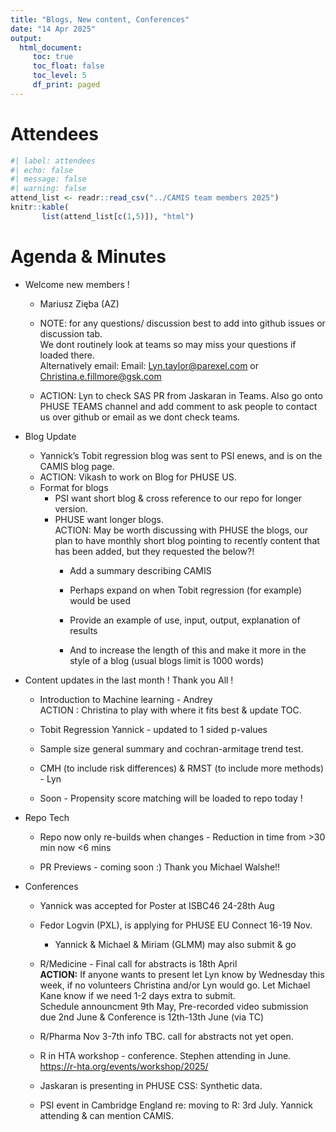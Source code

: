 ```yaml
---
title: "Blogs, New content, Conferences"
date: "14 Apr 2025"
output:
  html_document: 
     toc: true
     toc_float: false
     toc_level: 5
     df_print: paged
---
```


# Attendees

```r
#| label: attendees
#| echo: false
#| message: false
#| warning: false
attend_list <- readr::read_csv("../CAMIS team members 2025")
knitr::kable(
       list(attend_list[c(1,5)]), "html")
```

# Agenda & Minutes

-   Welcome new members !

    -   Mariusz Zięba (AZ)

    -   NOTE: for any questions/ discussion best to add into github issues or discussion tab.\
        We dont routinely look at teams so may miss your questions if loaded there.\
        Alternatively email: Email: [Lyn.taylor\@parexel.com](Lyn.taylor@parexel.com) or [Christina.e.fillmore\@gsk.com](mailto:Christina.e.fillmore@gsk.com){.email}

    -   ACTION: Lyn to check SAS PR from Jaskaran in Teams. Also go onto PHUSE TEAMS channel and add comment to ask people to contact us over github or email as we dont check teams.

-   Blog Update

    -   Yannick's Tobit regression blog was sent to PSI enews, and is on the CAMIS blog page.
    -   ACTION: Vikash to work on Blog for PHUSE US.
    -   Format for blogs
        -   PSI want short blog & cross reference to our repo for longer version.
        -   PHUSE want longer blogs.\
            ACTION: May be worth discussing with PHUSE the blogs, our plan to have monthly short blog pointing to recently content that has been added, but they requested the below?!
            -   Add a summary describing CAMIS

            -   Perhaps expand on when Tobit regression (for example) would be used

            -   Provide an example of use, input, output, explanation of results

            -   And to increase the length of this and make it more in the style of a blog (usual blogs limit is 1000 words)

-   Content updates in the last month ! Thank you All !

    -   Introduction to Machine learning - Andrey\
        ACTION : Christina to play with where it fits best & update TOC.

    -   Tobit Regression Yannick - updated to 1 sided p-values

    -   Sample size general summary and cochran-armitage trend test.

    -   CMH (to include risk differences) & RMST (to include more methods) - Lyn

    -   Soon - Propensity score matching will be loaded to repo today !

-   Repo Tech

    -   Repo now only re-builds when changes - Reduction in time from \>30 min now \<6 mins

    -   PR Previews - coming soon :) Thank you Michael Walshe!!

-   Conferences

    -   Yannick was accepted for Poster at ISBC46 24-28th Aug

    -   Fedor Logvin (PXL), is applying for PHUSE EU Connect 16-19 Nov.

        -   Yannick & Michael & Miriam (GLMM) may also submit & go

    -   R/Medicine - Final call for abstracts is 18th April\
        **ACTION:** If anyone wants to present let Lyn know by Wednesday this week, if no volunteers Christina and/or Lyn would go. Let Michael Kane know if we need 1-2 days extra to submit.\
        Schedule announcment 9th May, Pre-recorded video submission due 2nd June & Conference is 12th-13th June (via TC)

    -   R/Pharma Nov 3-7th info TBC. call for abstracts not yet open.

    -   R in HTA workshop - conference. Stephen attending in June.\
        <https://r-hta.org/events/workshop/2025/>

    -   Jaskaran is presenting in PHUSE CSS: Synthetic data.

    -   PSI event in Cambridge England re: moving to R: 3rd July. Yannick attending & can mention CAMIS.
